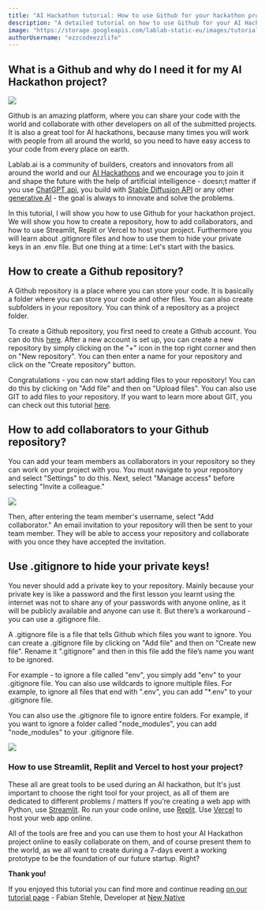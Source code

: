 ```yaml
---
title: "AI Hackathon tutorial: How to use Github for your hackathon project"
description: "A detailed tutorial on how to use Github for your AI Hackathon project: how to create a repository, add collaborators, use Streamlit, Replit and Vercel to host your project."
image: "https://storage.googleapis.com/lablab-static-eu/images/tutorials/github-for-beginnersss.png"
authorUsername: "ezzcodeezzlife"
---
```


## What is a Github and why do I need it for my AI Hackathon project?

<Img src="https://storage.googleapis.com/lablab-static-eu/images/tutorials/scscscsc1.PNG" />

Github is an amazing platform, where you can share your code with the world and collaborate with other developers on all of the submitted projects. It is also a great tool for AI hackathons, because many times you will work with people from all around the world, so you need to have easy access to your code from every place on earth. 

Lablab.ai is a community of builders, creators and innovators from all around the world and our [AI Hackathons](https://lablab.ai/event) and we encourage you to join it and shape the future with the help of artificial intelligence - doesn;t matter if you use [ChatGPT api](https://lablab.ai/tech/chatgpt#boilerplates), you build with [ Stable Diffusion API](https://lablab.ai/tech/stable-diffusion) or any other [generative AI](https://lablab.ai/tech) - the goal is always to innovate and solve the problems.

In this tutorial, I will show you how to use Github for your hackathon project. We will show you how to create a repository, how to add collaborators, and how to use Streamlit, Replit or Vercel to host your project. Furthermore you will learn about .gitignore files and how to use them to hide your private keys in an .env file. But one thing at a time: Let's start with the basics.

## How to create a Github repository?

A Github repository is a place where you can store your code. It is basically a folder where you can store your code and other files. You can also create subfolders in your repository. You can think of a repository as a project folder.

To create a Github repository, you first need to create a Github account. You can do this [here](https://github.com/signup).
After a new account is set up, you can create a new repository by simply clicking on the "+" icon in the top right corner and then on "New repository". You can then enter a name for your repository and click on the "Create repository" button. 


Congratulations - you can now start adding files to your repository! You can do this by clicking on "Add file" and then on "Upload files". You can also use GIT to add files to your repository. If you want to learn more about GIT, you can check out this tutorial [here](https://git-scm.com/book/en/v2/Getting-Started-About-Version-Control).

## How to add collaborators to your Github repository?

You can add your team members as collaborators in your repository so they can work on your project with you. You must navigate to your repository and select "Settings" to do this. Next, select "Manage access" before selecting "Invite a colleague."

<Img src="https://storage.googleapis.com/lablab-static-eu/images/tutorials/scscscscscs2.PNG" />

Then, after entering the team member's username, select "Add collaborator." An email invitation to your repository will then be sent to your team member. They will be able to access your repository and collaborate with you once they have accepted the invitation.

## Use .gitignore to hide your private keys!

You never should add a private key to your repository. Mainly because your private key is like a password and the first lesson you learnt using the internet was not to share any of your passwords with anyone online, as it will be publicly available and anyone can use it. But there’s a workaround - you can use a .gitignore file. 

A .gitignore file is a file that tells Github which files you want to ignore. You can create a .gitignore file by clicking on "Add file" and then on "Create new file". Rename it ".gitignore" and then in this file add the file’s name you want to be ignored.

For example - to ignore a file called "env", you simply add "env" to your .gitignore file. You can also use wildcards to ignore multiple files. For example, to ignore all files that end with ".env", you can add "*.env" to your .gitignore file. 

You can also use the .gitignore file to ignore entire folders. For example, if you want to ignore a folder called "node_modules", you can add "node_modules" to your .gitignore file. 

<Img src="https://storage.googleapis.com/lablab-static-eu/images/tutorials/scscsccs3.PNG" />

### How to use Streamlit, Replit and Vercel to host your project?

These all are great tools to be used during an AI hackathon, but It's just important to choose the right tool for your project, as all of them are dedicated to different problems / matters 
If you’re creating a web app with Python, use [Streamlit](https://streamlit.io/).
Ro run  your code online, use [Replit](https://replit.com/). 
Use [Vercel](https://vercel.com/) to host your web app online. 

All of the tools are free and you can use them to host your AI Hackathon project online to easily collaborate on them, and of course present them to the world, as we all want to create during a 7-days event a working prototype to be the foundation of our future startup. Right?

**Thank you!** 

If you enjoyed this tutorial you can find more and continue reading [on our tutorial page](https://lablab.ai/t/) - Fabian Stehle, Developer at [New Native](https://newnative.ai/)
